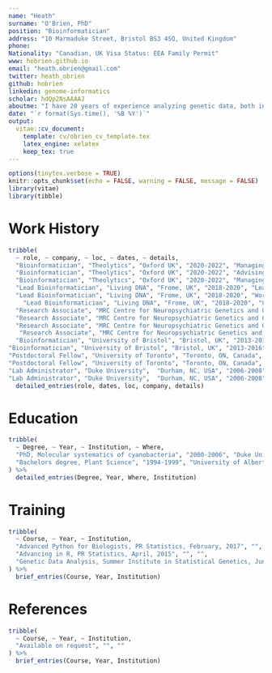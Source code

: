 ```yaml
---
name: "Heath"
surname: "O'Brien, PhD"
position: "Bioinformatician"
address: "10 Marmaduke Street, Bristol BS3 4SQ, United Kingdom"
phone: 
Nationality: "Canadian, UK Visa Status: EEA Family Permit"
www: hobrien.github.io
email: "heath.obrien@gmail.com"
twitter: heath_obrien
github: hobrien
linkedin: genome-informatics
scholar: hdQp2NsAAAAJ 
aboutme: "I have 20 years of experience analyzing genetic data, both in academia and the private sector. I’ve worked on functional genomics, high-throughput sequencing and genotyping data from plants, fungi, bacteria and humans. I enjoy working on interdisciplinary projects and leading teams with diverse skill sets. I also have strong communication skills, having co-authored over 25 publications and presented my research at conferences in 7 countries."
date: "`r format(Sys.time(), '%B %Y')`"
output:
  vitae::cv_document:
    template: cv/obrien_cv_template.tex
    latex_engine: xelatex
    keep_tex: true
---
```


```r
options(tinytex.verbose = TRUE)
knitr::opts_chunk$set(echo = FALSE, warning = FALSE, message = FALSE)
library(vitae)
library(tibble)
```



# Work History

```r
tribble(
  ~ role, ~ company, ~ loc, ~ dates, ~ details,
  "Bioinformatician", "Theolytics", "Oxford UK", "2020-2022", "Managing pipelines and compute architecture for genomic analyses of oncolytic viruses",
  "Bioinformatician", "Theolytics", "Oxford UK", "2020-2022", "Advising on research strategy and on the design and analysis of experiments",
  "Bioinformatician", "Theolytics", "Oxford UK", "2020-2022", "Managing partnerships with other companies and academic scientists",
  "Lead Bioinformatician", "Living DNA", "Frome, UK", "2018-2020", "Leading a team of 6 bioinformaticians and data scientists developing methods to derive ancestry and health insights from  genotyping data",
  "Lead Bioinformatician", "Living DNA", "Frome, UK", "2018-2020", "Working to secure external funding to develop novel genomic prediction approaches",
    "Lead Bioinformatician", "Living DNA", "Frome, UK", "2018-2020", "Collaboration with the engineering team to deploy processing pipelines at scale and to improve all steps of sample processing and data delivery",
  "Research Associate", "MRC Centre for Neuropsychiatric Genetics and Genomics", "Cardiff, UK", "2016-2018", "Differential gene expression and eQTL analyses on human brain samples", 
  "Research Associate", "MRC Centre for Neuropsychiatric Genetics and Genomics", "Cardiff, UK", "2016-2018", "Integration of functional genomic and large-scale population genetic datasets for schizophrenia and other neurophychiatric disorders", 
  "Research Associate", "MRC Centre for Neuropsychiatric Genetics and Genomics", "Cardiff, UK", "2016-2018", "Organization of training seminars on data science (Rstudio, MySQL), version control (Git), and pipeline development (Snakemake, Bash)",  
   "Research Associate", "MRC Centre for Neuropsychiatric Genetics and Genomics", "Cardiff, UK", "2016-2018", "Deployment of results on the web using R-Shiny",
  "Bioinformatician", "University of Bristol", "Bristol, UK", "2013-2016", "Comparative transcriptomics to determine the genetic basis of cell wall patterning responsible for colour-production in plant leaves",
"Bioinformatician", "University of Bristol", "Bristol, UK", "2013-2016", "Acting group leader during nine-month family leave cover (overseeing a team of three staff and two students, managing procurement)",
"Postdoctoral Fellow", "University of Toronto", "Toronto, ON, Canada", "2008-2013", "Comparative analyses of bacterial genomes",
"Postdoctoral Fellow", "University of Toronto", "Toronto, ON, Canada", "2008-2013", "Cloning of virulence factors and characterization using in-planta infection assays",
"Lab Administrator", "Duke University",  "Durham, NC, USA", "2006-2008", "Oversight of Microbiology teaching labs",
"Lab Administrator", "Duke University",  "Durham, NC, USA", "2006-2008", "Managed one lab technician and eight teaching assistants") %>% 
  detailed_entries(role, dates, loc, company, details)
```

# Education

```r
tribble(
  ~ Degree, ~ Year, ~ Institution, ~ Where,
  "PhD, Molecular systematics of cyanobacteria", "2000-2006", "Duke University", "Durham, NC, USA",
  "Bachelors degree, Plant Science", "1994-1999", "University of Alberta", "Edmonton, AB, Canada"
) %>% 
  detailed_entries(Degree, Year, Where, Institution)
```

# Training

```r
tribble(
  ~ Course, ~ Year, ~ Institution,
  "Advanced Python for Biologists, PR Statistics, February, 2017", "", "",
  "Advancing in R, PR Statistics, April, 2015", "", "",
  "Genetic Data Analysis, Summer Institute in Statistical Genetics, June, 2003", "", ""
) %>% 
  brief_entries(Course, Year, Institution)
```

# References

```r
tribble(
  ~ Course, ~ Year, ~ Institution,
  "Available on request", "", ""
) %>% 
  brief_entries(Course, Year, Institution)
```